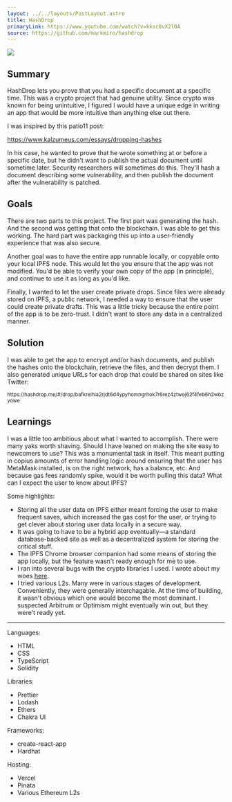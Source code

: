 ```yaml
---
layout: ../../layouts/PostLayout.astro
title: HashDrop
primaryLink: https://www.youtube.com/watch?v=kksc8vX2l0A
source: https://github.com/markmiro/hashdrop
---
```



<img
  class="border border-gray-500 rounded-lg"
  src="/figma-export/project-hashdrop-1x.png"
/>

## Summary

HashDrop lets you prove that you had a specific document at a specific time. This was a crypto project that had genuine utility. Since crypto was known for being unintuitive, I figured I would have a unique edge in writing an app that would be more intuitive than anything else out there.

I was inspired by this patio11 post:

https://www.kalzumeus.com/essays/dropping-hashes

In his case, he wanted to prove that he wrote something at or before a specific date, but he didn't want to publish the actual document until sometime later. Security researchers will sometimes do this. They'll hash a document describing some vulnerability, and then publish the document after the vulnerability is patched.

<div class="not-prose">
  <Tweet id="https://twitter.com/patio11/status/1242670345737256962" />
</div>

## Goals

There are two parts to this project. The first part was generating the hash. And the second was getting that onto the blockchain. I was able to get this working. The hard part was packaging this up into a user-friendly experience that was also secure.

Another goal was to have the entire app runnable locally, or copyable onto your local IPFS node. This would let the you ensure that the app was not modified. You'd be able to verify your own copy of the app (in principle), and continue to use it as long as you'd like.

Finally, I wanted to let the user create private drops. Since files were already stored on IPFS, a public network, I needed a way to ensure that the user could create private drafts. This was a little tricky because the entire point of the app is to be zero-trust. I didn't want to store any data in a centralized manner.

## Solution

I was able to get the app to encrypt and/or hash documents, and publish the hashes onto the blockchain, retrieve the files, and then decrypt them. I also generated unique URLs for each drop that could be shared on sites like Twitter:

<small class="break-words">
  https://hashdrop.me/#/drop/bafkreihia2rjdt6d4ypyhomngrhok7r6rez4ztwoj62f4feb6h2wbzyowe
</small>

## Learnings

I was a little too ambitious about what I wanted to accomplish. There were many yaks worth shaving. Should I have leaned on making the site easy to newcomers to use? This was a monumental task in itself. This meant putting in copius amounts of error handling logic around ensuring that the user has MetaMask installed, is on the right network, has a balance, etc. And because gas fees randomly spike, would it be worth pulling this data? What can I expect the user to know about IPFS?

Some highlights:

- Storing all the user data on IPFS either meant forcing the user to make frequent saves, which increased the gas cost for the user, or trying to get clever about storing user data locally in a secure way.
- It was going to have to be a hybrid app eventually—a standard database-backed site as well as a decentralized system for storing the critical stuff.
- The IPFS Chrome browser companion had some means of storing the app locally, but the feature wasn't ready enough for me to use.
- I ran into several bugs with the crypto libraries I used. I wrote about my woes [here](https://markmiro.notion.site/Why-frontend-Ethereum-development-with-React-is-such-a-pain-1944471f1dd74404a90a4e63ede2c266).
- I tried various L2s. Many were in various stages of development. Conveniently, they were generally interchagable. At the time of building, it wasn't obvious which one would become the most dominant. I suspected Arbitrum or Optimism might eventually win out, but they were't ready yet.

---

Languages:

- HTML
- CSS
- TypeScript
- Solidity

Libraries:

- Prettier
- Lodash
- Ethers
- Chakra UI

Frameworks:

- create-react-app
- Hardhat

Hosting:

- Vercel
- Pinata
- Various Ethereum L2s

